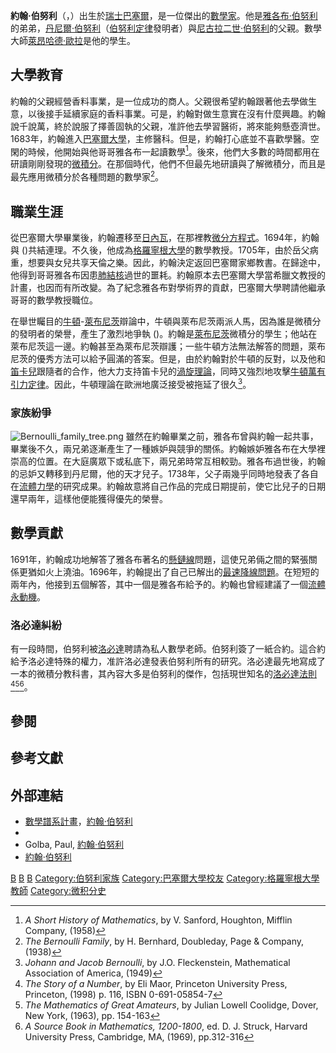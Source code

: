 {{noteTA
|G1=物理學
}}
{{Infobox_Scientist
|name = 約翰·伯努利
|image = Johann_Bernoulli.jpg
| image_size        = 150px
|birth_date = {{birth date|1667|7|27}}
|birth_place = {{flag|Old Swiss Confederacy}}[[巴塞爾|巴塞爾]]
|death_date = {{death date and age|1748|1|1|1667|7|27}}
|death_place = {{flag|Old Swiss Confederacy}}[[巴塞爾|巴塞爾]]
|residence = [[File:Flag_of_Switzerland.svg|20px]] [[瑞士|瑞士]]
|nationality = [[File:Flag_of_Switzerland.svg|20px]] [[瑞士|瑞士]]
|field = [[數學|數學]]
|work_institution = [[格羅寧根大學|格羅寧根大學]]<br />[[巴塞爾大學|巴塞爾大學]]
|alma_mater = [[巴塞爾大學|巴塞爾大學]]
|doctoral_advisor = [[雅各布·伯努利|雅各布·伯努利]]
|doctoral_students = [[萊昂哈德·歐拉|萊昂哈德·歐拉]]
|known_for = [[微積分|微積分]]研究，[[懸鏈線|懸鏈線]]解答
}}

'''約翰·伯努利'''（{{lang-de|'''Johann Bernoulli'''}}，{{bd|1667年|7月27日|1748年|1月1日|catIdx=B}}）出生於[[瑞士|瑞士]][[巴塞爾|巴塞爾]]，是一位傑出的[[數學家|數學家]]。他是[[雅各布·伯努利|雅各布·伯努利]]的弟弟，[[丹尼尔·伯努利|丹尼爾·伯努利]]（[[伯努利定律|伯努利定律]]發明者）與[[尼古拉二世·伯努利|尼古拉二世·伯努利]]的父親。數學大師[[萊昂哈德·歐拉|萊昂哈德·歐拉]]是他的學生。

==大學教育==
約翰的父親經營香料事業，是一位成功的商人。父親很希望約翰跟著他去學做生意，以後接手延續家庭的香料事業。可是，約翰對做生意實在沒有什麼興趣。約翰說千說萬，終於說服了擇善固執的父親，准許他去學習醫術，將來能夠懸壺濟世。1683年，約翰進入[[巴塞爾大學|巴塞爾大學]]，主修醫科。但是，約翰打心底並不喜歡學醫。空閑的時候，他開始與他哥哥雅各布一起讀數學<ref> ''A Short History of Mathematics'', by V. Sanford, Houghton, Mifflin Company, (1958)</ref>。後來，他們大多數的時間都用在研讀剛剛發現的[[微積分|微積分]]。在那個時代，他們不但最先地研讀與了解微積分，而且是最先應用微積分於各種問題的數學家<ref> ''The Bernoulli Family'', by H. Bernhard, Doubleday, Page & Company, (1938)</ref>。

==職業生涯==
從巴塞爾大學畢業後，約翰遷移至[[日內瓦|日內瓦]]，在那裡教[[微分方程式|微分方程式]]。1694年，約翰與 ({{lang|en|Dorothea Falkner}})共結連理。不久後，他成為[[格羅寧根大學|格羅寧根大學]]的數學教授。1705年，由於岳父病重，想要與女兒共享天倫之樂。因此，約翰決定返回巴塞爾家鄉教書。在歸途中，他得到哥哥雅各布因患[[肺結核|肺結核]]過世的噩耗。約翰原本去巴塞爾大學當希臘文教授的計畫，也因而有所改變。為了紀念雅各布對學術界的貢獻，巴塞爾大學聘請他繼承哥哥的數學教授職位。

在舉世矚目的[[牛頓|牛頓]]-[[萊布尼茨|萊布尼茨]]辯論中，牛頓與萊布尼茨兩派人馬，因為誰是微積分的發明者的榮譽，產生了激烈地爭執 ({{lang|en|Newton-Leibniz debate}})。約翰是[[萊布尼茨|萊布尼茨]]微積分的學生；他站在萊布尼茨這一邊。約翰甚至為萊布尼茨辯護；一些牛頓方法無法解答的問題，萊布尼茨的優秀方法可以給予圓滿的答案。但是，由於約翰對於牛頓的反對，以及他和[[笛卡兒|笛卡兒]]跟隨者的合作，他大力支持笛卡兒的[[渦旋理論|渦旋理論]]，同時又強烈地攻擊[[牛頓萬有引力定律|牛頓萬有引力定律]]。因此，牛頓理論在歐洲地廣泛接受被拖延了很久<ref> ''Johann and Jacob Bernoulli'', by J.O. Fleckenstein, Mathematical Association of America, (1949)</ref>。

===家族紛爭===
[[File:Bernoulli_family_tree.png|thumb]]
雖然在約翰畢業之前，雅各布曾與約翰一起共事，畢業後不久，兩兄弟逐漸產生了一種嫉妒與競爭的關係。約翰嫉妒雅各布在大學裡崇高的位置。在大庭廣眾下或私底下，兩兄弟時常互相較勁。雅各布過世後，約翰的忌妒又轉移到丹尼爾，他的天才兒子。1738年，父子兩幾乎同時地發表了各自在[[流體力學|流體力學]]的研究成果。約翰故意將自己作品的完成日期提前，使它比兒子的日期還早兩年，這樣他便能獲得優先的榮譽。

==數學貢獻==
1691年，約翰成功地解答了雅各布著名的[[懸鏈線|懸鏈線]]問題，這使兄弟倆之間的緊張關係更猶如火上澆油。1696年，約翰提出了自己已解出的[[最速降線問題|最速降線問題]]。在短短的兩年內，他接到五個解答，其中一個是雅各布給予的。約翰也曾經建議了一個[[流體|流體]][[永動機|永動機]]。

===洛必達糾紛===
有一段時間，伯努利被[[洛必達|洛必達]]聘請為私人數學老師。伯努利簽了一紙合約。這合約給予洛必達特殊的權力，准許洛必達發表伯努利所有的研究。洛必達最先地寫成了一本的微積分教科書，其內容大多是伯努利的傑作，包括現世知名的[[洛必達法則|洛必達法則]]<ref>''The Story of a Number'', by Eli Maor, Princeton University Press, Princeton, (1998) p. 116, ISBN 0-691-05854-7</ref><ref>''The Mathematics of Great Amateurs'', by Julian Lowell Coolidge, Dover, New York, (1963), pp. 154-163</ref><ref>''A Source Book in Mathematics, 1200-1800'', ed. D. J. Struck, Harvard University Press, Cambridge, MA, (1969), pp.312-316</ref>。

==參閱==
{{le|二年級之夢|Sophomore's dream}}

==參考文獻==
<references/>

==外部連結==
* [[數學譜系計畫|數學譜系計畫]]，[http://www.genealogy.ams.org/html/id.phtml?id=53410 約翰·伯努利] {{Wayback|url=http://www.genealogy.ams.org/html/id.phtml?id=53410 |date=20060901231602 }}
* {{MacTutor Biography|id=約翰·伯努利}}
* Golba, Paul, [https://web.archive.org/web/20040414104220/http://www.shu.edu/projects/reals/history/bernoull.html 約翰·伯努利]
* [http://www.bernoulli.ag.vu/ 約翰·伯努利] {{Wayback|url=http://www.bernoulli.ag.vu/ |date=20071012222140 }}

{{Authority control}}
{{DEFAULTSORT:Bernoulli, Johann}}

[[Category:瑞士數學家|B]]
[[Category:17世紀數學家|B]]
[[Category:18世紀數學家|B]]
[[Category:伯努利家族|Category:伯努利家族]]
[[Category:巴塞爾大學校友|Category:巴塞爾大學校友]]
[[Category:格羅寧根大學教師|Category:格羅寧根大學教師]]
[[Category:微积分史|Category:微积分史]]